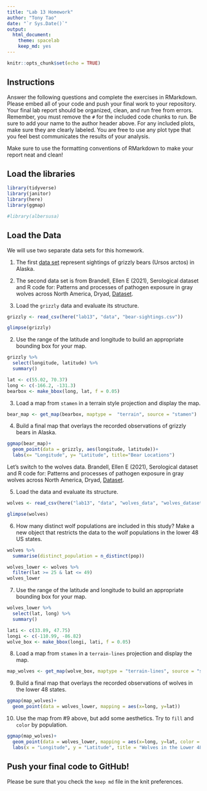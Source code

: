 ```yaml
---
title: "Lab 13 Homework"
author: "Tony Tao"
date: "`r Sys.Date()`"
output:
  html_document: 
    theme: spacelab
    keep_md: yes
---
```


```r
knitr::opts_chunk$set(echo = TRUE)
```

## Instructions
Answer the following questions and complete the exercises in RMarkdown. Please embed all of your code and push your final work to your repository. Your final lab report should be organized, clean, and run free from errors. Remember, you must remove the `#` for the included code chunks to run. Be sure to add your name to the author header above. For any included plots, make sure they are clearly labeled. You are free to use any plot type that you feel best communicates the results of your analysis.  

Make sure to use the formatting conventions of RMarkdown to make your report neat and clean!  

## Load the libraries  
```r
library(tidyverse)
library(janitor)
library(here)
library(ggmap)
``` 

```r
#library(albersusa)
```

## Load the Data
We will use two separate data sets for this homework.  

1. The first [data set](https://rcweb.dartmouth.edu/~f002d69/workshops/index_rspatial.html) represent sightings of grizzly bears (Ursos arctos) in Alaska.  

2. The second data set is from Brandell, Ellen E (2021), Serological dataset and R code for: Patterns and processes of pathogen exposure in gray wolves across North America, Dryad, [Dataset](https://doi.org/10.5061/dryad.5hqbzkh51).  

1. Load the `grizzly` data and evaluate its structure.  
```r
grizzly <- read_csv(here("lab13", "data", "bear-sightings.csv"))
```

```r
glimpse(grizzly)
```


2. Use the range of the latitude and longitude to build an appropriate bounding box for your map.  
```r
grizzly %>% 
  select(longitude, latitude) %>% 
  summary()
```

```r
lat <- c(55.02, 70.37)
long <- c(-166.2, -131.3)
bearbox <- make_bbox(long, lat, f = 0.05)
```


3. Load a map from `stamen` in a terrain style projection and display the map.  
```r
bear_map <- get_map(bearbox, maptype =  "terrain", source = "stamen")
```


4. Build a final map that overlays the recorded observations of grizzly bears in Alaska.  
```r
ggmap(bear_map)+
  geom_point(data = grizzly, aes(longitude, latitude))+
  labs(x= "Longitude", y= "Latitude", title="Bear Locations")
```


Let's switch to the wolves data. Brandell, Ellen E (2021), Serological dataset and R code for: Patterns and processes of pathogen exposure in gray wolves across North America, Dryad, [Dataset](https://doi.org/10.5061/dryad.5hqbzkh51).  

5. Load the data and evaluate its structure.  
```r
wolves <- read_csv(here("lab13", "data", "wolves_data", "wolves_dataset.csv"))
```

```r
glimpse(wolves)
```

6. How many distinct wolf populations are included in this study? Make a new object that restricts the data to the wolf populations in the lower 48 US states.  
```r
wolves %>% 
  summarise(distinct_population = n_distinct(pop))
```

```r
wolves_lower <- wolves %>% 
  filter(lat >= 25 & lat <= 49)
wolves_lower
```


7. Use the range of the latitude and longitude to build an appropriate bounding box for your map.  
```r
wolves_lower %>% 
  select(lat, long) %>% 
  summary()
```

```r
lati <- c(33.89, 47.75)
longi <- c(-110.99, -86.82)
wolve_box <- make_bbox(longi, lati, f = 0.05)
```

8.  Load a map from `stamen` in a `terrain-lines` projection and display the map.  
```r
map_wolves <- get_map(wolve_box, maptype = "terrain-lines", source = "stamen")
```


9. Build a final map that overlays the recorded observations of wolves in the lower 48 states.  
```r
ggmap(map_wolves)+
  geom_point(data = wolves_lower, mapping = aes(x=long, y=lat))
```


10. Use the map from #9 above, but add some aesthetics. Try to `fill` and `color` by population.  
```r
ggmap(map_wolves)+
  geom_point(data = wolves_lower, mapping = aes(x=long, y=lat, color = pop))+
  labs(x = "Longitude", y = "Latitude", title = "Wolves in the Lower 48 States")
```

## Push your final code to GitHub!
Please be sure that you check the `keep md` file in the knit preferences. 